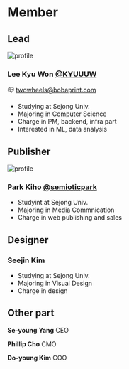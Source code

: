 # Member

## Lead

![profile](/kyuwon_profile2.jpg)

### Lee Kyu Won [@KYUUUW](https://github.com/KYUUUW)

📪 twowheels@bobaprint.com

- Studying at Sejong Univ.
- Majoring in Computer Science
- Charge in PM, backend, infra part
- Interested in ML, data analysis

## Publisher

![profile](/kiho_profile.jpg)

### Park Kiho [@semioticpark](https://github.com/semioticpark)

- Studyint at Sejong Univ.
- Majoring in Media Commnication
- Charge in web publishing and sales

## Designer

### Seejin Kim

- Studying at Sejong Univ.
- Majoring in Visual Design
- Charge in design

## Other part
**Se-young Yang** CEO

**Phillip Cho** CMO

**Do-young Kim** COO